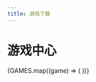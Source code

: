 ---
title: 游戏下载
---


<style>{`
  .games-container {
    display: grid;
    grid-template-columns: repeat(auto-fill, minmax(240px, 1fr));
    gap: 1.5rem;
    padding: 2rem 1rem;
    max-width: 1200px;
    margin: 0 auto;
  }
  
  @media (max-width: 480px) {
    .games-container {
      grid-template-columns: 1fr;
      padding: 1rem;
    }
  }
`}</style>

# 游戏中心

<div className="games-container">
  {GAMES.map((game) => (
    <GameCard key={game.title} {...game} />
  ))}
</div>